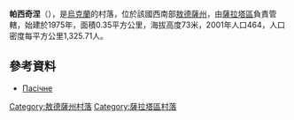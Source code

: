 {{coord|46|12|10|N|29|36|42|E|scale:30000|display=title}}

'''帕西奇涅'''（{{lang-uk|Пасічне}}），是[[烏克蘭|烏克蘭]]的村落，位於該國西南部[[敖德薩州|敖德薩州]]，由[[薩拉塔區|薩拉塔區]]負責管轄，始建於1975年，面積0.35平方公里，海拔高度73米，2001年人口464，人口密度每平方公里1,325.71人。

==參考資料==
*[http://w1.c1.rada.gov.ua/pls/z7502/A005?rdat1=07.02.2012&rf7571=23174 Пасічне]{{dead link|date=2018年2月 |bot=InternetArchiveBot |fix-attempted=yes }}

{{DEFAULTSORT:Пасічне}}
[[Category:敖德薩州村落|Category:敖德薩州村落]]
[[Category:薩拉塔區村落|Category:薩拉塔區村落]]


{{Odessa-geo-stub}}